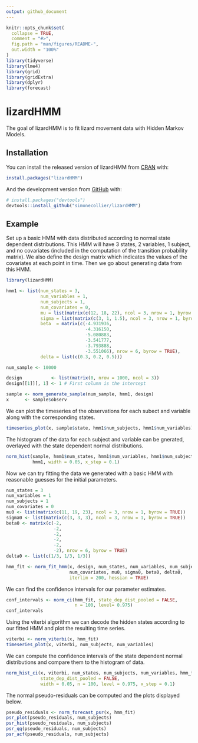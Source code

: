 ```yaml
---
output: github_document
---
```


<!-- README.md is generated from README.Rmd. Please edit that file -->

```r
knitr::opts_chunk$set(
  collapse = TRUE,
  comment = "#>",
  fig.path = "man/figures/README-",
  out.width = "100%"
)
library(tidyverse)
library(lme4)
library(grid)
library(gridExtra)
library(dplyr)
library(forecast)
```

# lizardHMM

<!-- badges: start -->
<!-- badges: end -->

The goal of lizardHMM is to fit lizard movement data with Hidden Markov Models.

## Installation

You can install the released version of lizardHMM from [CRAN](https://CRAN.R-project.org) with:

``` r
install.packages("lizardHMM")
```

And the development version from [GitHub](https://github.com/) with:

``` r
# install.packages("devtools")
devtools::install_github("simonecollier/lizardHMM")
```
## Example

Set up a basic HMM with data distributed according to normal state dependent 
distributions. This HMM will have 3 states, 2 variables, 1 subject, and no 
covariates (included in the computation of the transition probability matrix).
We also define the design matrix which indicates the values of the covariates
at each point in time. Then we go about generating data from this HMM.

```r
library(lizardHMM)

hmm1 <- list(num_states = 3,
             num_variables = 1,
             num_subjects = 1,
             num_covariates = 0,
             mu = list(matrix(c(12, 18, 22), ncol = 3, nrow = 1, byrow = TRUE)),
             sigma = list(matrix(c(3, 1, 1.5), ncol = 3, nrow = 1, byrow = TRUE)),
             beta  = matrix(c(-4.931936,
                              -4.316150,
                              -5.080883,
                              -3.541777,
                              -3.793888,
                              -3.551066), nrow = 6, byrow = TRUE),
             delta = list(c(0.3, 0.2, 0.5)))

num_sample <- 10000

design           <- list(matrix(0, nrow = 1000, ncol = 3))
design[[1]][, 1] <- 1 # First column is the intercept

sample <- norm_generate_sample(num_sample, hmm1, design)
x      <- sample$observ
```

We can plot the timeseries of the observations for each subect and variable 
along with the corresponding states.

```r
timeseries_plot(x, sample$state, hmm1$num_subjects, hmm1$num_variables)
```

The histogram of the data for each subject and variable can be gnerated, 
overlayed with the state dependent normal distributions.

```r
norm_hist(sample, hmm1$num_states, hmm1$num_variables, hmm1$num_subjects,
          hmm1, width = 0.05, x_step = 0.1)
```

Now we can try fitting the data we generated with a basic HMM with reasonable 
guesses for the initial parameters.

```r
num_states = 3
num_variables = 1
num_subjects = 1
num_covariates = 0
mu0 <- list(matrix(c(11, 19, 23), ncol = 3, nrow = 1, byrow = TRUE))
sigma0 <- list(matrix(c(3, 3, 3), ncol = 3, nrow = 1, byrow = TRUE))
beta0 <- matrix(c(-2,
                  -2,
                  -2,
                  -2,
                  -2,
                  -2), nrow = 6, byrow = TRUE)
delta0 <- list(c(1/3, 1/3, 1/3))

hmm_fit <- norm_fit_hmm(x, design, num_states, num_variables, num_subjects,
                        num_covariates, mu0, sigma0, beta0, delta0,
                        iterlim = 200, hessian = TRUE)
```

We can find the confidence intervals for our parameter estimates.

```r
conf_intervals <- norm_ci(hmm_fit, state_dep_dist_pooled = FALSE, 
                          n = 100, level= 0.975) 
conf_intervals
```

Using the viterbi algorithm we can decode the hidden states according to our 
fitted HMM and plot the resulting time series.

```r
viterbi <- norm_viterbi(x, hmm_fit)
timeseries_plot(x, viterbi, num_subjects, num_variables)
```

We can compute the confidence intervals of the state dependent normal 
distributions and compare them to the histogram of data.

```r
norm_hist_ci(x, viterbi, num_states, num_subjects, num_variables, hmm_fit, 
             state_dep_dist_pooled = FALSE,
             width = 0.05, n = 100, level = 0.975, x_step = 0.1)
```

The normal pseudo-residuals can be computed and the plots displayed below.

```r
pseudo_residuals <- norm_forecast_psr(x, hmm_fit)
psr_plot(pseudo_residuals, num_subjects)
psr_hist(pseudo_residuals, num_subjects)
psr_qq(pseudo_residuals, num_subjects)
psr_acf(pseudo_residuals, num_subjects)
```




